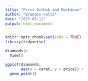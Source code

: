 ```yaml
---
title: "First GitHub and Markdown"
author: "Brandon Foltz"
date: "2023-03-11"
output: html_document
---
```


```r
knitr::opts_chunk$set(echo = TRUE)
library(tidyverse)
```

```r
diamonds|>
  View()
```

```r
ggplot(diamonds,
       aes(x = carat, y = price)) +
  geom_point()
  
```

